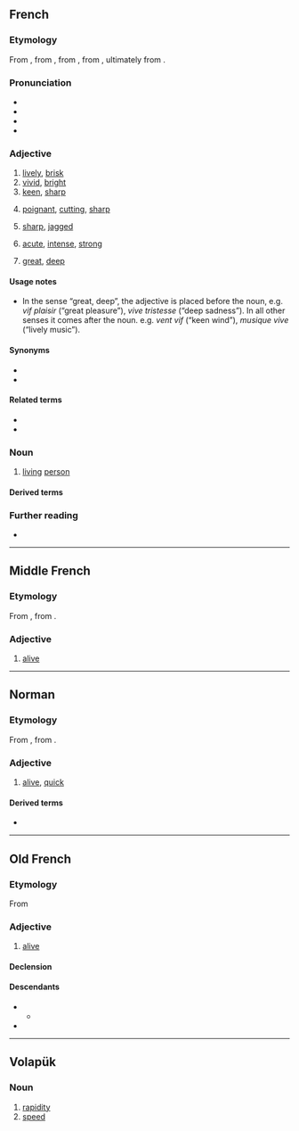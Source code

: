 {{also|víf|vîf}}
==French==

===Etymology===
From {{inh|fr|frm|vif}}, from {{inh|fr|fro|vif}}, from {{inh|fr|la|vīvus||alive, living}}, from {{inh|fr|itc-pro|*gʷīwos}}, ultimately from {{inh|fr|ine-pro|*gʷih₃wós||alive}}.

===Pronunciation===
* {{fr-IPA}}
* {{audio|fr|Fr-vif.ogg|audio}}
* {{audio|fr|Fr-Paris--vif.ogg|Audio (Paris)}}
* {{homophones|fr|vifs}}

===Adjective===
{{fr-adj}}

# [[lively]], [[brisk]]
# [[vivid]], [[bright]]
# [[keen]], [[sharp]]
# {{lb|fr|words}} [[poignant]], [[cutting]], [[sharp]]
# {{lb|fr|edges}} [[sharp]], [[jagged]]
# {{lb|fr|pain}} [[acute]], [[intense]], [[strong]]
# {{lb|fr|feelings|emotions}} [[great]], [[deep]]

====Usage notes====
* In the sense “great, deep”, the adjective is placed before the noun, e.g. ''vif plaisir'' (“great pleasure”), ''vive tristesse'' (“deep sadness”). In all other senses it comes after the noun. e.g. ''vent vif'' (“keen wind”), ''musique vive'' (“lively music”).

====Synonyms====
* {{l|fr|violent}}
* {{l|fr|vivant}}

====Related terms====
* {{l|fr|vivement}}
* {{l|fr|vivre}}

===Noun===
{{fr-noun|m}}

# [[living]] [[person]]

====Derived terms====
{{col3|fr
|à vif
|avoir les nerfs à vif
|de vive voix
|écorché vif
|entrer dans le vif du sujet
|forces vives
|mémoire vive
|piquer au vif}}

===Further reading===
* {{R:TLFi}}

----

==Middle French==

===Etymology===
From {{inh|frm|fro|vif}}, from {{inh|frm|la|vīvus||alive, living}}.

===Adjective===
{{frm-adj|f=vifve|fpl=vifves}}

# [[alive]]

----

==Norman==

===Etymology===
From {{inh|nrf|fro|vif}}, from {{inh|nrf|la|vīvus||alive, living}}.

===Adjective===
{{nrf-adj|f=vive}}

# {{lb|nrf|Jersey}} [[alive]], [[quick]]

====Derived terms====
* {{l|nrf|vivement}}

----

==Old French==

===Etymology===
From {{inh|fro|la|vīvus||alive, living}}

===Adjective===
{{fro-adj|f=vive}}

# [[alive]]

====Declension====
{{fro-decl-adj|ssm={{l|fro|vis}} or less commonly {{l|fro|vifs}}|opm={{l|fro|vis}} or less commonly {{l|fro|vifs}}|ssf=vive|osf=vive|spf=vives|opf=vives}}

====Descendants====
* {{desc|frm|vif}}
** {{desc|fr|vif}}
* {{desc|nrf|vif}}

----

==Volapük==

===Noun===
{{head|vo|noun}}

# [[rapidity]]
# [[speed]]<!--aren't these two the same?-->